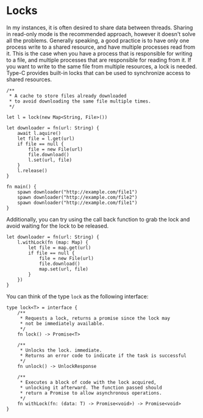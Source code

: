 Locks
===

In my instances, it is often desired to share data between threads. Sharing in read-only mode is the recommended approach, however it doesn't solve all the problems. Generally speaking, a good practice is to have only one process write to a shared resource, and have multiple processes read from it. This is the case when you have a process that is responsible for writing to a file, and multiple processes that are responsible for reading from it. If you want to write to the same file from multiple resources, a lock is needed. Type-C provides built-in locks that can be used to synchronize access to shared resources.

```tc
/**
 * A cache to store files already downloaded
 * to avoid downloading the same file multiple times.
 */

let l = lock(new Map<String, File>())

let downloader = fn(url: String) {
    await l.aquire()
    let file = l.get(url)
    if file == null {
        file = new File(url)
        file.download()
        l.set(url, file)
    }
    l.release()
}

fn main() {
    spawn downloader("http://example.com/file1")
    spawn downloader("http://example.com/file2")
    spawn downloader("http://example.com/file1")
}
```

Additionally, you can try using the call back function to grab the lock and avoid waiting for the lock to be released.

```tc
let downloader = fn(url: String) {
    l.withLock(fn (map: Map) {
        let file = map.get(url)
        if file == null {
            file = new File(url)
            file.download()
            map.set(url, file)
        }
    })
}
```

You can think of the type `lock` as the following interface:
```tc
type lock<T> = interface {
    /**
     * Requests a lock, returns a promise since the lock may
     * not be immediately available.
     */
    fn lock() -> Promise<T>

    /**
     * Unlocks the lock. immediate.
     * Returns an error code to indicate if the task is successful
     */
    fn unlock() -> UnlockResponse

    /**
     * Executes a block of code with the lock acquired, 
     * unlocking it afterward. The function passed should 
     * return a Promise to allow asynchronous operations.
     */
    fn withLock(fn: (data: T) -> Promise<void>) -> Promise<void>
}
```